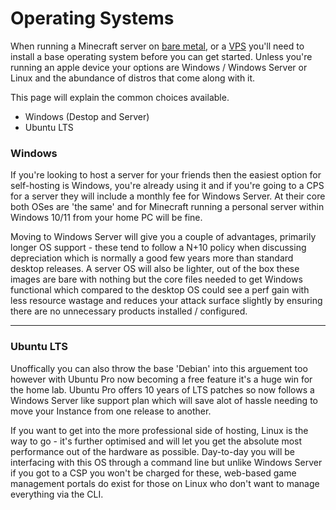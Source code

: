 # Operating Systems

When running a Minecraft server on [bare metal](types#bare-metal--vds), or a [VPS](types#virtual-private-servers) you'll need to install a base operating system before you can get started. Unless you're running an apple device your options are Windows / Windows Server or Linux and the abundance of distros that come along with it.

This page will explain the common choices available.

- Windows (Destop and Server)
- Ubuntu LTS

### Windows

If you're looking to host a server for your friends then the easiest option for self-hosting is Windows, you're already using it and if you're going to a CPS for a server they will include a monthly fee for Windows Server. At their core both OSes are 'the same' and for Minecraft running a personal server within Windows 10/11 from your home PC will be fine.

Moving to Windows Server will give you a couple of advantages, primarily longer OS support - these tend to follow a N+10 policy when discussing depreciation which is normally a good few years more than standard desktop releases. A server OS will also be lighter, out of the box these images are bare with nothing but the core files needed to get Windows functional which compared to the desktop OS could see a perf gain with less resource wastage and reduces your attack surface slightly by ensuring there are no unnecessary products installed / configured.

---

### Ubuntu LTS

Unoffically you can also throw the base 'Debian' into this arguement too however with Ubuntu Pro now becoming a free feature it's a huge win for the home lab. Ubuntu Pro offers 10 years of LTS patches so now follows a Windows Server like support plan which will save alot of hassle needing to move your Instance from one release to another.

If you want to get into the more professional side of hosting, Linux is the way to go - it's further optimised and will let you get the absolute most performance out of the hardware as possible. Day-to-day you will be interfacing with this OS through a command line but unlike Windows Server if you got to a CSP you won't be charged for these, web-based game management portals do exist for those on Linux who don't want to manage everything via the CLI.
